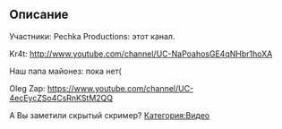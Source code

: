 
== Описание ==
Участники:
Pechka Productions: этот канал.

Kr4t: http://www.youtube.com/channel/UC-NaPoahosGE4qNHbr1hoXA

Наш папа майонез: пока нет(

Oleg Zap: https://www.youtube.com/channel/UC-4ecEycZSo4CsRnKStM2QQ

А Вы заметили скрытый скример?
[[Категория:Видео]]